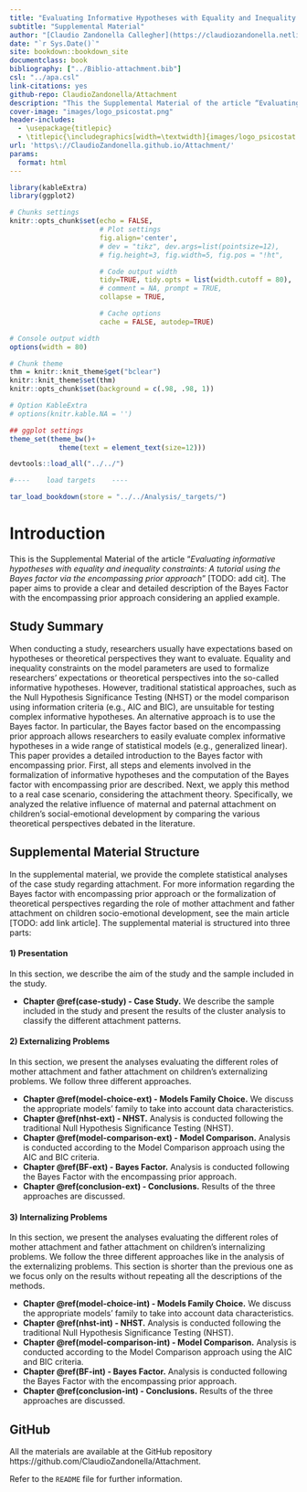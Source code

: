 ```yaml
--- 
title: "Evaluating Informative Hypotheses with Equality and Inequality Constraints: A Tutorial Using the Bayes Factor via the Encompassing Prior Approach"
subtitle: "Supplemental Material"
author: "[Claudio Zandonella Callegher](https://claudiozandonella.netlify.app/), Tatiana Marci, Pietro De Carli, and Gianmarco Altoè"
date: "`r Sys.Date()`"
site: bookdown::bookdown_site
documentclass: book
bibliography: ["../Biblio-attachment.bib"]
csl: "../apa.csl"
link-citations: yes
github-repo: ClaudioZandonella/Attachment
description: "This the Supplemental Material of the article “Evaluating informative hypotheses with equality and inequality constraint: A tutorial using the Bayes factor via the encompassing prior approach”"
cover-image: "images/logo_psicostat.png"
header-includes: 
  - \usepackage{titlepic}
  - \titlepic{\includegraphics[width=\textwidth]{images/logo_psicostat.pdf}}
url: 'https\://ClaudioZandonella.github.io/Attachment/'
params:
  format: html
---
```


```r
library(kableExtra)
library(ggplot2)

# Chunks settings
knitr::opts_chunk$set(echo = FALSE,
                      # Plot settings
                      fig.align='center',
                      # dev = "tikz", dev.args=list(pointsize=12),
                      # fig.height=3, fig.width=5, fig.pos = "!ht",

                      # Code output width
                      tidy=TRUE, tidy.opts = list(width.cutoff = 80),
                      # comment = NA, prompt = TRUE,
                      collapse = TRUE,

                      # Cache options
                      cache = FALSE, autodep=TRUE)

# Console output width
options(width = 80)

# Chunk theme
thm = knitr::knit_theme$get("bclear")
knitr::knit_theme$set(thm)
knitr::opts_chunk$set(background = c(.98, .98, 1))

# Option KableExtra
# options(knitr.kable.NA = '')

## ggplot settings
theme_set(theme_bw()+
            theme(text = element_text(size=12)))

devtools::load_all("../../")

#----    load targets    ----

tar_load_bookdown(store = "../../Analysis/_targets/")
```

# Introduction {-}

This is the Supplemental Material of the article “*Evaluating informative hypotheses with equality and inequality constraints: A tutorial using the Bayes factor via the encompassing prior approach*” [TODO: add cit]. The paper aims to provide a clear and detailed description of the Bayes Factor with the encompassing prior approach considering an applied example.

## Study Summary {-}

When conducting a study, researchers usually have expectations based on hypotheses or theoretical perspectives they want to evaluate. Equality and inequality constraints on the model parameters are used to formalize researchers' expectations or theoretical perspectives into the so-called informative hypotheses. However, traditional statistical approaches, such as the Null Hypothesis Significance Testing (NHST) or the model comparison using information criteria (e.g., AIC and BIC), are unsuitable for testing complex informative hypotheses. An alternative approach is to use the Bayes factor. In particular, the Bayes factor based on the encompassing prior approach allows researchers to easily evaluate complex informative hypotheses in a wide range of statistical models (e.g., generalized linear). This paper provides a detailed introduction to the Bayes factor with encompassing prior. First, all steps and elements involved in the formalization of informative hypotheses and the computation of the Bayes factor with encompassing prior are described. Next, we apply this method to a real case scenario, considering the attachment theory. Specifically, we analyzed the relative influence of maternal and paternal attachment on children's social-emotional development by comparing the various theoretical perspectives debated in the literature.

## Supplemental Material Structure {-}

In the supplemental material, we provide the complete statistical analyses of the case study regarding attachment. For more information regarding the Bayes factor with encompassing prior approach or the formalization of theoretical perspectives regarding the role of mother attachment and father attachment on children socio-emotional development, see the main article [TODO: add link article]. The supplemental material is structured into three parts:

#### 1) Presentation {-}

In this section, we describe the aim of the study and the sample included in the study.

- **Chapter \@ref(case-study) - Case Study.** We describe the sample included in the study and present the results of the cluster analysis to classify the different attachment patterns.

#### 2) Externalizing Problems {-}

In this section, we present the analyses evaluating the different roles of mother attachment and father attachment on children's externalizing problems. We follow three different approaches.

- **Chapter \@ref(model-choice-ext) - Models Family Choice.**  We discuss the appropriate models’ family to take into account data characteristics.
- **Chapter \@ref(nhst-ext) - NHST.**  Analysis is conducted following the traditional Null Hypothesis Significance Testing (NHST).
- **Chapter \@ref(model-comparison-ext) - Model Comparison.**  Analysis is conducted according to the  Model Comparison approach using the AIC and BIC criteria.
- **Chapter \@ref(BF-ext) - Bayes Factor.**  Analysis is conducted following the Bayes Factor with the encompassing prior approach.
- **Chapter \@ref(conclusion-ext) - Conclusions.**  Results of the three approaches are discussed.

#### 3) Internalizing Problems {-}

In this section, we present the analyses evaluating the different roles of mother attachment and father attachment on children's internalizing problems. We follow the three different approaches like in the analysis of the externalizing problems. This section is shorter than the previous one as we focus only on the results without repeating all the descriptions of the methods.

- **Chapter \@ref(model-choice-int) - Models Family Choice.**  We discuss the appropriate models’ family to take into account data characteristics.
- **Chapter \@ref(nhst-int) - NHST.**  Analysis is conducted following the traditional Null Hypothesis Significance Testing (NHST).
- **Chapter \@ref(model-comparison-int) - Model Comparison.**  Analysis is conducted according to the  Model Comparison approach using the AIC and BIC criteria.
- **Chapter \@ref(BF-int) - Bayes Factor.**  Analysis is conducted following the Bayes Factor with the encompassing prior approach.
- **Chapter \@ref(conclusion-int) - Conclusions.**  Results of the three approaches are discussed.



## GitHub {-}

All the materials are available at the GitHub repository https://github.com/ClaudioZandonella/Attachment.

Refer to the `README` file for further information.
